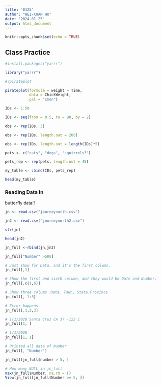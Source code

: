 ```yaml
---
title: '0125'
author: "WEI-XUAN HU"
date: "2024-01-25"
output: html_document
---
```


```r
knitr::opts_chunk$set(echo = TRUE)
```

## Class Practice

```r
#install.packages("yarrr")

library("yarrr")

#?pirateplot

pirateplot(formula = weight ~ Time, 
           data = ChickWeight,
           pal = "xmen")
```

```r

IDs <- 1:50

IDs <- seq(from = 0.5, to = 90, by = 2)

obs <- rep(IDs, 3)

obs <- rep(IDs, length.out = 200)

obs <- rep(IDs, length.out = length(IDs)*5)

pets <- c("cats", "dogs", "squirrels?")

pets_rep <- rep(pets, length.out = 45)

my_table <- cbind(IDs, pets_rep)

head(my_table)

```


### Reading Data In

butterfly data!!

```r
jn <- read.csv("journeynorth.csv")

jn2 <- read.csv("journeynorth2.csv")

str(jn)

head(jn2)

jn_full <-rbind(jn,jn2)

jn_full["Number" >500]

# Just show for Data, and it's the first column.
jn_full[,1]

# Show the first and sixth column, and they would be Date and Number.
jn_full[,c(1,6)]

# Show three colums：Data, Town, State.Province
jn_full[, 1:3]

# Error happens
jn_full[,1,2,3]

# 1/1/2020 Santa Cruz CA 37 -122 1
jn_full[1, ]

# 1/1/2020
jn_full[1, 1]

# Printed all data of Number
jn_full[, "Number"]

jn_full[jn_full$number > 5, ]

# How many NULL in jn_full
max(jn_full$Number, na.rm = T)
View(jn_full[jn_full$Number >= 5, ])
```



